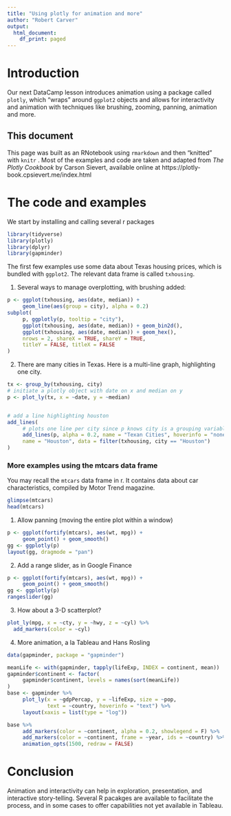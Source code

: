 ---
title: "Using plotly for animation and more"
author: "Robert Carver"
output:
  html_document:
    df_print: paged
---

# Introduction
Our next DataCamp lesson introduces animation using a package called `plotly`, which "wraps" around `ggplot2` objects and allows for interactivity and animation with techniques like brushing, zooming, panning, animation and more.

## This document
This page was built as an RNotebook using `rmarkdown` and then "knitted" with `knitr` . Most of the examples and code are taken and adapted from *The Plotly Cookbook* by Carson Sievert, available online at https://plotly-book.cpsievert.me/index.html


# The code and examples
We start by installing and calling several r packages

```{r, warning=FALSE, message=FALSE}
library(tidyverse)
library(plotly)
library(dplyr)
library(gapminder)
```

The first few examples use some data about Texas housing prices, which is bundled with `ggplot2`. The relevant data frame is called `txhousing`.

1.  Several ways to manage overplotting, with brushing added:


```{r, warning =FALSE, message=FALSE, error=FALSE}
p <- ggplot(txhousing, aes(date, median)) +
     geom_line(aes(group = city), alpha = 0.2)
subplot(
     p, ggplotly(p, tooltip = "city"), 
     ggplot(txhousing, aes(date, median)) + geom_bin2d(),
     ggplot(txhousing, aes(date, median)) + geom_hex(),
     nrows = 2, shareX = TRUE, shareY = TRUE,
     titleY = FALSE, titleX = FALSE
)
```

2.  There are many cities in Texas. Here is a multi-line graph, highlighting one city.

```{R}

tx <- group_by(txhousing, city)
# initiate a plotly object with date on x and median on y
p <- plot_ly(tx, x = ~date, y = ~median)


# add a line highlighting houston
add_lines(
     # plots one line per city since p knows city is a grouping variable
     add_lines(p, alpha = 0.2, name = "Texan Cities", hoverinfo = "none"),
     name = "Houston", data = filter(txhousing, city == "Houston")
)

```

### More examples using the mtcars data frame

You may recall the `mtcars` data frame in r. It contains data about car characteristics, compiled by Motor Trend magazine.

```{r}
glimpse(mtcars)
head(mtcars)
```

1.  Allow panning (moving the entire plot within a window)

```{r, message=FALSE, error=FALSE}
p <- ggplot(fortify(mtcars), aes(wt, mpg)) + 
     geom_point() + geom_smooth()
gg <- ggplotly(p)
layout(gg, dragmode = "pan")

```


2.  Add a range slider, as in Google Finance


```{r, message=FALSE, error=FALSE}
p <- ggplot(fortify(mtcars), aes(wt, mpg)) + 
     geom_point() + geom_smooth()
gg <- ggplotly(p)
rangeslider(gg)
```


3.  How about a 3-D scatterplot?

```{r}
plot_ly(mpg, x = ~cty, y = ~hwy, z = ~cyl) %>%
  add_markers(color = ~cyl)
```  
  
4.  More animation, a la Tableau and Hans Rosling

```{r, message=FALSE, error=FALSE}
data(gapminder, package = "gapminder")

meanLife <- with(gapminder, tapply(lifeExp, INDEX = continent, mean))
gapminder$continent <- factor(
     gapminder$continent, levels = names(sort(meanLife))
)
base <- gapminder %>%
     plot_ly(x = ~gdpPercap, y = ~lifeExp, size = ~pop, 
             text = ~country, hoverinfo = "text") %>%
     layout(xaxis = list(type = "log"))

base %>%
     add_markers(color = ~continent, alpha = 0.2, showlegend = F) %>%
     add_markers(color = ~continent, frame = ~year, ids = ~country) %>%
     animation_opts(1500, redraw = FALSE)
```
   
#  Conclusion

Animation and interactivity can help in exploration, presentation, and interactive story-telling. Several R pacakges are available to facilitate the process, and in some cases to offer capabilities not yet available in Tableau.
